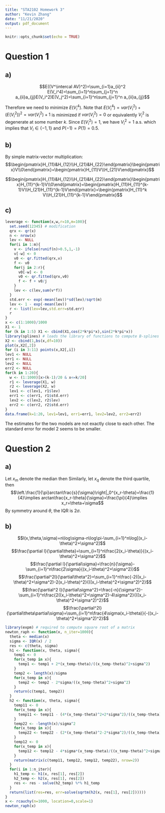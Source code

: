 ```yaml
---
title: "STA2102 Homework 3"
author: "Kevin Zhang"
date: "11/21/2020"
output: pdf_document
---
```


```r
knitr::opts_chunk$set(echo = TRUE)
```

# Question 1

## a)

$$E((V^\intercal AV)^2)=\sum_{i=1}a_{ii}^2 E(V_i^4)=\sum_{i=1}^n\sum_{j=1}^n a_{ii}a_{jj}E(V_i^2)E(V_j^2)=\sum_{i=1}^n\sum_{j=1}^n a_{ii}a_{jj}$$

Therefore we need to minimize $E(V_i^4)$. Note that $E(V_i^4)=var(V_i^2)+(E(V_i^2))^2=var(V_i^2)+1$ is minimized if $var(V_i^2)=0$ or equivalently $V_i^2$ is degenerate at some number $k$. Since $E(V_i^2)=1$, we have $V_i^2=1$ a.s. which implies that $V_i\in\{-1, 1\}$ and $P(-1)=P(1)=0.5$.

## b)

By simple matrix-vector multiplication:
$$\begin{pmatrix}H_{11}&H_{12}\\H_{21}&H_{22}\end{pmatrix}\begin{pmatrix}V\\0\end{pmatrix}=\begin{pmatrix}H_{11}V\\H_{21}V\end{pmatrix}$$

$$\begin{pmatrix}H_{11}&H_{12}\\H_{21}&H_{22}\end{pmatrix}\begin{pmatrix}H_{11}^{k-1}V\\0\end{pmatrix}=\begin{pmatrix}H_{11}H_{11}^{k-1}V\\H_{21}H_{11}^{k-1}V\end{pmatrix}=\begin{pmatrix}H_{11}^k V\\H_{21}H_{11}^{k-1}V\end{pmatrix}$$

## c)

```r
leverage <- function(x,w,r=10,m=100){
  set.seed(12345) # modification
  qrx <- qr(x)
  n <- nrow(x)
  lev <- NULL
  for(i in 1:m){
    v <- ifelse(runif(n)>0.5,1,-1)
    v[-w] <- 0
    v0 <- qr.fitted(qrx,v)
    f <- v0
    for(j in 2:r){
      v0[-w] <- 0
      v0 <- qr.fitted(qrx,v0)
      f <- f + v0/j
    }
    lev <- c(lev,sum(v*f))
  }
  std.err <- exp(-mean(lev))*sd(lev)/sqrt(m)
  lev <- 1 - exp(-mean(lev))
  r <- list(lev=lev,std.err=std.err)
  r
}
x <- c(1:1000)/1000
X1 <- 1
for (k in 1:5) X1 <- cbind(X1,cos(2*k*pi*x),sin(2*k*pi*x))
library(splines) # loads the library of functions to compute B-splines
X2 <- cbind(1,bs(x,df=10))
plot(x,X2[,2])
for (i in 3:11) points(x,X2[,i])
lev1 <- NULL
err1 <- NULL
lev2 <- NULL
err2 <- NULL
for(k in 1:20){
  w <- (1:1000)[x>(k-1)/20 & x<=k/20]
  r1 <- leverage(X1, w)
  r2 <- leverage(X2, w)
  lev1 <- c(lev1, r1$lev)
  err1 <- c(err1, r1$std.err)
  lev2 <- c(lev2, r2$lev)
  err2 <- c(err2, r2$std.err)
}
data.frame(k=1:20, lev1=lev1, err1=err1, lev2=lev2, err2=err2)
```

The estimates for the two models are not exactly close to each other. The standard error for model 2 seems to be smaller.

# Question 2

## a)

Let $x_m$ denote the median then
\begin{gather*}
  \int_{-\infty}^{x_m} \frac{1}{\pi\sigma}\left(\frac{\sigma^2}{(x-\theta)^2+\sigma^2)}\right)\,dx=\int_{-\infty}^{x_m-\theta} \frac{\sigma}{\pi}\left(\frac{1}{s^2+\sigma^2)}\right)\,ds=\left.\frac{1}{\pi}arctan\frac{s}{\sigma}\right|_{-\infty}^{x_m-\theta}=0.5\\
  \implies\frac{1}{\pi}arctan\frac{x_m-\theta}{\sigma}+0.5=0.5\implies x_m=\theta
\end{gather*}
Similarly, let $x_q$ denote the third quartile, then
$$\left.\frac{1}{\pi}arctan\frac{s}{\sigma}\right|_0^{x_r-\theta}=\frac{1}{4}\implies arctan\frac{x_r-\theta}{\sigma}=\frac{\pi}{4}\implies x_r=\theta+\sigma$$
By symmetry around $\theta$, the IQR is $2\sigma$.

## b)

$$l(x,\theta,\sigma)=n\log\sigma-n\log\pi-\sum_{i=1}^n\log[(x_i-\theta)^2+\sigma^2]$$
$$\frac{\partial l}{\partial\theta}=\sum_{i=1}^n\frac{2(x_i-\theta)}{(x_i-\theta)^2+\sigma^2}$$
$$\frac{\partial l}{\partial\sigma}=\frac{n}{\sigma}-\sum_{i=1}^n\frac{2\sigma}{(x_i-\theta)^2+\sigma^2)}$$
$$\frac{\partial^2l}{\partial\theta^2}=\sum_{i=1}^n\frac{-2((x_i-\theta)^2+\sigma^2)-2(x_i-\theta)^2}{((x_i-\theta)^2+\sigma^2)^2}$$
$$\frac{\partial^2 l}{\partial\sigma^2}=\frac{-n}{\sigma^2}-\sum_{i=1}^n\frac{2((x_i-\theta)^2+\sigma^2)-4\sigma^2}{((x_i-\theta)^2+\sigma^2)^2}$$
$$\frac{\partial^2l}{\partial\theta\partial\sigma}=\sum_{i=1}^n\frac{4\sigma(x_i-\theta)}{-((x_i-\theta)^2+\sigma^2)^2}$$

```r
library(expm) # required to compute square root of a matrix
newton_raph <- function(x, n_iter=1000){
  theta <- median(x)
  sigma <- IQR(x) / 2
  res <- c(theta, sigma)
  h1 <- function(x, theta, sigma){
    temp1 <- 0
    for(x_temp in x){
      temp1 <- temp1 + 2*(x_temp-theta)/((x_temp-theta)^2+sigma^2)
    }
    temp2 <- length(x)/sigma
    for(x_temp in x){
      temp2 <- temp2 - 2*sigma/((x_temp-theta)^2+sigma^2)
    }
    return(c(temp1, temp2))
  }
  h2 <- function(x, theta, sigma){
    temp11 <- 0
    for(x_temp in x){
      temp11 <- temp11 - (4*(x_temp-theta)^2+2*sigma^2)/((x_temp-theta)^2+sigma^2)^2
    }
    temp22 <- -length(x)/sigma^2
    for(x_temp in x){
      temp22 <- temp22 - (2*(x_temp-theta)^2-2*sigma^2)/((x_temp-theta)^2+sigma^2)^2
    }
    temp12 <- 0
    for(x_temp in x){
      temp12 <- temp12 - 4*sigma*(x_temp-theta)/((x_temp-theta)^2+sigma^2)^2
    }
    return(matrix(c(temp11, temp12, temp12, temp22), nrow=2))
  }
  for(i in 1:n_iter){
    h1_temp <- h1(x, res[1], res[2])
    h2_temp <- h2(x, res[1], res[2])
    res <- res - solve(h2_temp) %*% h1_temp
  }
  return(list(res=res, err=solve(sqrtm(h2(x, res[1], res[2])))))
}
x <- rcauchy(n=1000, location=0,scale=1)
newton_raph(x)
```





















